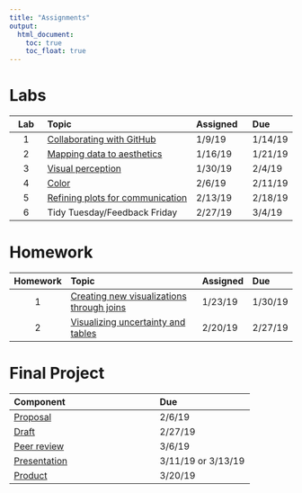 ```yaml
---
title: "Assignments"
output:
  html_document:
    toc: true
    toc_float: true
---
```


# Labs

|**Lab** | **Topic**                          | **Assigned** | **Due** | 
|:------:| :----------------------------------| :------------| :-------| 
| 1      | [Collaborating with GitHub](lab1.html)          | 1/9/19       | 1/14/19 | 
| 2      | [Mapping data to aesthetics](lab2.html)         | 1/16/19      | 1/21/19 |
| 3      | [Visual perception](lab3.html)                  | 1/30/19      | 2/4/19  | 
| 4      | [Color](lab4.html)                              | 2/6/19       | 2/11/19 | 
| 5      | [Refining plots for communication](lab5.html)   | 2/13/19      | 2/18/19 | 
| 6      | Tidy Tuesday/Feedback Friday | 2/27/19      | 3/4/19  | 

# Homework

|**Homework** | **Topic**                                 | **Assigned** | **Due** | 
|:-----------:| :-----------------------------------------| :------------| :-------| 
| 1           | [Creating new visualizations through joins](hw1.html) | 1/23/19       | 1/30/19 | 
| 2           | [Visualizing uncertainty and tables](hw2.html)     | 2/20/19      | 2/27/19 | 

# Final Project

|**Component** | **Due** | 
|:-------------|:--------| 
| [Proposal](https://uo-datasci-specialization.github.io/c2-communicate_transform_data/site-syllabus.html#proposal_(10_points;_5%;_due_february_6)) | 2/6/19 | 
| [Draft](https://uo-datasci-specialization.github.io/c2-communicate_transform_data/site-syllabus.html#portfolio_draft_(15_points;_75%;_due_february_27))        | 2/27/19 | 
| [Peer review](https://uo-datasci-specialization.github.io/c2-communicate_transform_data/site-syllabus.html#peer_review_(15_points;_75%;_due_march_6))  | 3/6/19 | 
| [Presentation](https://uo-datasci-specialization.github.io/c2-communicate_transform_data/site-syllabus.html#presentation_(20_points;_10%)) | 3/11/19 or 3/13/19 | 
| [Product](https://uo-datasci-specialization.github.io/c2-communicate_transform_data/site-syllabus.html#product_(60_points;_30%))      | 3/20/19 | 